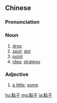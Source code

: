 {{also|点子}}
==Chinese==
{{zh-forms|s=点子}}

===Pronunciation===
{{zh-pron
|m=diǎnzi
|c=dim2 zi2
|cat=n,a
}}

===Noun===
{{zh-noun}}

# [[drop]]
# [[spot]]; [[dot]]
# [[point]] {{gloss|of an argument}}
# [[idea]]; [[strategy]]

===Adjective===
{{zh-adj}}

# {{label|zh|literary}} [[a little]]; [[some]]

{{zh-cat|Advanced}}

[[hu:點子]]
[[mg:點子]]
[[ja:點子]]